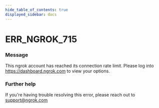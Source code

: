 ```yaml
---
hide_table_of_contents: true
displayed_sidebar: docs
---
```



# ERR_NGROK_715

### Message

This ngrok account has reached its connection rate limit. Please log into https://dashboard.ngrok.com to view your options.

### Further help

If you're having trouble resolving this error, please reach out to [support@ngrok.com](mailto:support@ngrok.com?subject=Help%20with%20ERR_NGROK_715)

<ErrorDetails error="err_ngrok_715" />
